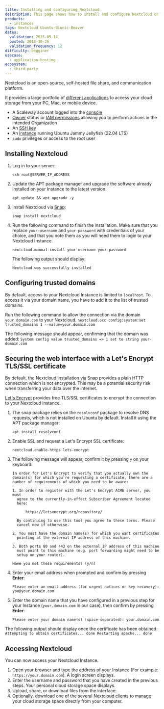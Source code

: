 ```yaml
---
title: Installing and configuring Nextcloud
description: This page shows how to install and configure Nextcloud on Ubuntu Jammy Jellyfish
products:
  - instances
tags: Nextcloud Ubuntu-Bionic-Beaver
dates:
  validation: 2025-05-14
  posted: 2018-10-26
  validation_frequency: 12
difficulty: begginer
usecase:
  - application-hosting
ecosystem:
  - third-party
---
```




Nextcloud is an open-source, self-hosted file share, and communication platform.

It provides a large portfolio of [different applications](https://nextcloud.com/install/#install-clients) to access your cloud storage from your PC, Mac, or mobile device.

<Requirements />

- A Scaleway account logged into the [console](https://console.scaleway.com)
- [Owner](/iam/concepts/#owner) status or [IAM permissions](/iam/concepts/#permission) allowing you to perform actions in the intended Organization
- An [SSH key](/organizations-and-projects/how-to/create-ssh-key/)
- An [Instance](/instances/how-to/create-an-instance/) running Ubuntu Jammy Jellyfish (22.04 LTS)
- `sudo` privileges or access to the root user

## Installing Nextcloud

1. Log in to your server:
    ```
    ssh root@SERVER_IP_ADDRESS
    ```
2. Update the APT package manager and upgrade the software already installed on your Instance to the latest version.
    ```
    apt update && apt upgrade -y
    ```
3. Install Nextcloud via [Snap](https://snapcraft.io/):
    ```
    snap install nextcloud
    ```
4. Run the following command to finish the installation. Make sure that you replace `your-username` and `your-password` with credentials of your choice, and that you note them as you will need them to login to your Nextcloud Instance.
    ```
    nextcloud.manual-install your-username your-password
    ```

    The following output should display:

    `Nextcloud was successfully installed`

## Configuring trusted domains

By default, access to your Nextcloud Instance is limited to `localhost`. To access it via your domain name, you have to add it to the list of trusted domains.

Run the following command to allow the connection via the domain `your.domain.com` to your Nextcloud.
    ```
    nextcloud.occ config:system:set trusted_domains 1 --value=your.domain.com
    ```

The following message should appear, confirming that the domain was added: `System config value trusted_domains => 1 set to string your-domain.com`

## Securing the web interface with a Let's Encrypt TLS/SSL certificate

By default, the Nextcloud installation via Snap provides a plain HTTP connection which is not encrypted. This may be a potential security risk when transferring your data over the internet.

[Let's Encrypt](https://letsencrypt.org) provides free TLS/SSL certificates to encrypt the connection to your Nextcloud instance.

1. The snap package relies on the `resolvconf` package to resolve DNS requests, which is not installed on Ubuntu by default. Install it using the APT package manager:
    ```
    apt install resolvconf
    ```
2. Enable SSL and request a Let's Encrypt SSL certificate:
    ```
    nextcloud.enable-https lets-encrypt
    ```
2. The following message will appear, confirm it by pressing `y` on your keyboard:
    ```
    In order for Let's Encrypt to verify that you actually own the
    domain(s) for which you're requesting a certificate, there are a
    number of requirements of which you need to be aware:

    1. In order to register with the Let's Encrypt ACME server, you must
      agree to the currently-in-effect Subscriber Agreement located
      here:

          https://letsencrypt.org/repository/

      By continuing to use this tool you agree to these terms. Please
      cancel now if otherwise.

    2. You must have the domain name(s) for which you want certificates
      pointing at the external IP address of this machine.

    3. Both ports 80 and 443 on the external IP address of this machine
      must point to this machine (e.g. port forwarding might need to be
      setup on your router).

    Have you met these requirements? (y/n)
    ```
3. Enter your email address when prompted and confirm by pressing **Enter**:
    ```
    Please enter an email address (for urgent notices or key recovery): you@your.domain.com
    ```
4. Enter the domain name that you have configured in a previous step for your Instance (`your.domain.com` in our case), then confirm by pressing **Enter**:
    ```
    Please enter your domain name(s) (space-separated): your.domain.com
    ```
The following output should display once the certificate has been obtained:
    ```
    Attempting to obtain certificates... done
    Restarting apache... done
    ```

## Accessing Nextcloud

You can now access your Nextcloud Instance.

1. Open your browser and type the address of your Instance (For example: `https://your.domain.com`). A login screen displays.
2. Enter the username and password that you have created in the previous steps. Your personal cloud storage space displays.
3. Upload, share, or download files from the interface:
    <Lightbox image={image} alt="" />
4. Optionally, download one of the several [Nextcloud clients](https://nextcloud.com/install/#install-clients) to manage your cloud storage space directly from your computer.